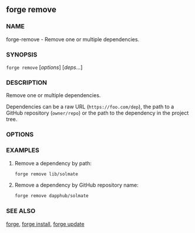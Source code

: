 
## forge remove

### NAME

forge-remove - Remove one or multiple dependencies.

### SYNOPSIS

`forge remove` [*options*] [*deps...*]

### DESCRIPTION

Remove one or multiple dependencies.

Dependencies can be a raw URL (`https://foo.com/dep`), the path to a GitHub repository (`owner/repo`) or the path to the dependency in the project tree.

### OPTIONS

<CommonOptions />

### EXAMPLES

1. Remove a dependency by path:

   ```sh
   forge remove lib/solmate
   ```

2. Remove a dependency by GitHub repository name:
   ```sh
   forge remove dapphub/solmate
   ```

### SEE ALSO

[forge](/reference/forge/forge.mdx), [forge install](/reference/forge/forge-install.mdx), [forge update](/reference/forge/forge-update.mdx)
